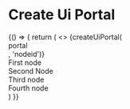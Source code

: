

<Meta title="MDX/Helpers/Create Ui Portal" />

# Create Ui Portal

<!-- add a plugin description -->

<Canvas>
  <Story name="Create Ui Portal Usage">
    {() => {
      return (
        <>
          {createUiPortal(<div className="p-4">portal</div>, 'nodeid')}
          <div className="flex flex-col gap-2">
            <div className="yobta-paper-2 p-4 rounded">First node</div>
            <div className="yobta-paper-3 p-4 rounded">Second Node</div>
            <div className="yobta-primary p-4 rounded" id="nodeid">
              Third node
            </div>
            <div className="yobta-secondary p-4 rounded">Fourth node</div>
          </div>
        </>
      )
    }}
  </Story>
</Canvas>
